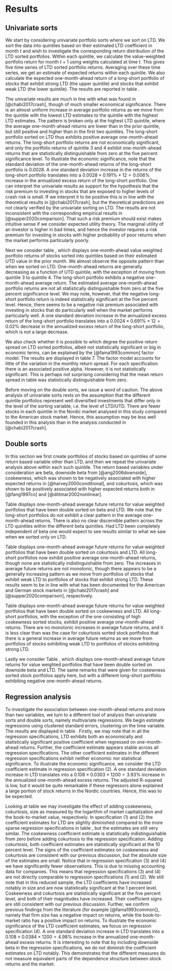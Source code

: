 # Results {#sec-results}

## Univariate sorts

\input{_tables/univariate_sorts.tex}

We start by considering univariate portfolio sorts where we sort on LTD. We sort
the data into quintiles based on their estimated LTD coefficient in month $t$ and wish to investigate the corresponding return distribution of the LTD sorted portfolios. Within each quintile, we calculate the value-weighted portfolio return for month $t+1$ using weights calculated at time $t$. This gives five time series of LTD sorted portfolio returns. Averaging over these time series, we get an estimate of expected returns within each quintile. We also calculate the expected one-month-ahead return of a long-short portfolio of stocks that exhibit strong LTD (the upper quintile) and stocks that exhibit weak LTD (the lower quintile). The results are reported in table \ref{tab:LTD_sorted_future_returns}.

The univariate results are much in line with what was found in [@chabi2017crash], though of much smaller economical significance. There is an almost uniform increase in average portfolio returns as we move from the quintile with the lowest LTD estimates to the quintile with the highest LTD estimates. The pattern is broken only at the highest LTD quintile, where the average one-month-ahead returns are lower than in the prior quintile, but still positive and higher than in the first two quintiles. The long-short portfolio sorted on LTD thus exhibits positive average one-month-ahead returns. The long-short portfolio returns are not economically  significant, and only the portfolio returns of quintile 3 and 4 exhibit one-month-ahead returns that are statistically distinguishable from zero at the five percent significance level. To illustrate the economic significance, note that the standard deviation of the one-month-ahead returns of the long-short portfolio is 0.0028. A one standard deviation increase in the returns of the long-short portfolio translates into a $0.0028 \times 0.191\% \times 12= 0.006\%$ increase in the annualized excess return of the long-short portfolio. One can interpret the univariate results as support for the hypothesis that the risk premium to investing in stocks that are exposed to higher levels of crash risk is small. If we interpret it to be positive this is in line with the theoretical results in [@chabi2017crash], but the theoretical predictions are not clearly verified by the univariate sorting on LTD. The results are not inconsistent with the corresponding empirical results in [@supper2020comparison]. That such a risk premium should exist makes intuitive sense if we consider expected utility theory. The marginal utility of an investor is higher in bad times, and hence the investor requires a risk premium for investing in stocks with higher probability of poor returns when the market performs particularly poorly.


Next we consider table \ref{tab:UTD_sorted_future_returns}, which displays
one-month-ahead value weighted portfolio returns of stocks sorted into quintiles based on their estimated UTD value in the prior month. We almost observe the opposite pattern than when we sorted on LTD. One-month-ahead returns are generally decreasing as a function of UTD quintile, with the exception of moving from quintile 3 to quintile 4. The long-short portfolio exhibits a negative one-month-ahead average return. The estimated average one-month-ahead portfolio returns are not all statistically distinguishable from zero at the five percent significance level. We may note, however, that the negative long-short portfolio return is indeed statistically significant at the five percent level. Hence, there seems to be a negative risk premium associated with investing in stocks that do particularly well when the market performs particularly well. A one standard deviation increase in the annualized excess return of the long-short portfolio translates into a $0.0024 \times 0.691\% \times 12= 0.02\%$ decrease in the annualized excess return of the long-short portfolio, which is not a large decrease.

We also check whether it is possible to which degree the positive return spread on LTD sorted portfolios, albeit not statistically significant or big in economic terms, can be explained by the [@fama1993common] factor model. The results are displayed in table 7.
<!-- \ref{tab:trading_strategy_label}.  -->
The factor model accounts for little of the variation in the monthly return spread. For each specification there is an associated positive alpha. However, it is not statistically significant. This is perhaps not surprising considering that the mean return spread in table \ref{tab:LTD_sorted_future_returns} was statistically distinguishable from zero.



Before moving on the double sorts, we issue a word of caution. The above analysis of univariate sorts rests on the assumption that the different 
quintile portfolios represent well diversified investments that differ
only in the level of the sorting variable, i.e. the level of LTD/UTD. There are fewer stocks in each quintile in the Nordic market analysed in this
study compared to the American stock market. Hence, this assumption may be less well founded in this analysis than in the analysis conducted in [@chabi2017crash].

\input{_tables/univariate_sorts_UTD.tex}

\input{_tables/long_short_reg.tex}

## Double sorts

In this section we first create portfolios of stocks based on quintiles of some return based variable other than LTD, and then we repeat the univariate analysis above within each such quintile. The return based variables under consideration are beta, downside beta from [@ang2006downside], coskewness, which was shown to be negatively associated with higher expected returns in [@harvey2000conditional], and cokurtosis, which was shown to be positively associated with higher expected returns both in [@fang1997co] and [@dittmar2002nonlinear]. 

\input{_tables/double_sorts_beta_ltd.tex}

Table \ref{tab:beta_ltd_sorted_future_returns} displays one-month-ahead average future returns for value weighted portfolios that have been double sorted on beta and LTD. We note that the long-short portfolios do not exhibit a clear pattern in the average one-month-ahead returns. There is also no clear discernible pattern across the LTD quintiles within the different beta quintiles. Had LTD been completely independent of beta one would expect to see results similar to what we saw when we sorted only on LTD. 


Table \ref{tab:cokurtosis_ltd_sorted_future_returns} displays one-month-ahead average future returns for value weighted portfolios that have been double sorted on cokurtosis and LTD. All long-short portfolios now exhibit positive average one-month-ahead returns, though none are statistically indistinguishable from zero. The increases in average future returns are not monotonic, though there appears to be a generally increasing pattern as we move from portfolios of stocks that exhibit weak LTD to portfolios of stocks that exhibit strong LTD. These results seem to be in line with what has been documented for the American and German stock markets in [@chabi2017crash] and [@supper2020comparison], respectively. 


Table \ref{tab:coskewness_ltd_sorted_future_returns} displays one-month-ahead average future returns for value weighted portfolios that have been double sorted on coskewness and LTD. All long-short portfolios, with the exception of the one consisting of high coskewness sorted stocks, exhibit positive average one-month-ahead returns. There are no monotonic increases in average future returns, and it is less clear than was the case for cokurtosis sorted stock portfolios that there is a general increase in average future returns as we move from portfolios of stocks exhibiting weak LTD to portfolios of stocks exhibiting strong LTD. 

Lastly we consider Table \ref{tab:downside_beta_ltd_sorted_future_returns}, which displays one-month-ahead average future returns for value weighted portfolios that have been double sorted on downside beta and LTD. The same remarks that were given for coskewness sorted stock portfolios apply here, but with a different long-short portfolio exhibiting negative one-month-ahead returns. 

\input{_tables/double_sorts_cokurtosis_ltd.tex}


\input{_tables/double_sorts_coskewness_ltd.tex}


\input{_tables/double_sorts_downside_beta_ltd.tex}


## Regression analysis

To investigate the association between one-month-ahead returns and more than two variables, we turn to a different tool of analysis than univariate sorts and double sorts, namely multivariate regressions. 
<!-- Multivariate associations in empirical finance are typically investigated using a regression framework. It is common to estimate Fama-Macbeth regressions when we are interested in the risk -->
<!-- premium of being exposed to a certain risk factor. A different approach, which one could call a more modern approach, is to estimate clustered standard errors, clustering on the time variable. Typically, these approaches should yield similar results, though not equal. We shall explore both.  -->
<!-- **Should perhaps explain the differences of the approaches in the appendix. Hva tenker du Petter?** -->
We begin estimate regressions using clustered standard errors, clustering on the time variable. The results are displayed in table \ref{reg_clustered_on_time_1_size_bm}. Firstly, we may note that in all the regression specifications, LTD exhibits both an economically and statistically significant positive coefficient when regressed on one-month-ahead returns. Further, the coefficient estimate appears stable across all regression specifications. 
The other coefficient estimates in the different regression specifications exhibit neither economic nor statistical significance. To illustrate the economic significance, we consider the LTD coefficient estimate in regression specification (2).  A one standard deviation increase in LTD translates into a $0.108 \times 0.0303 \times 1200 = 3.93\%$ increase in the annualized one-month-ahead excess returns. 
<!-- Hence, there appears to be no cross-sectional explanatory power on stock returns from beta, downside beta and upside beta.  -->
The adjusted R-squared is low, but it would be quite remarkable if these regressors alone explained a large portion of stock returns in the Nordic countries. Hence, this was to be expected. 

Looking at table \ref{reg_clustered_on_time_2_size_bm} we may investigate the effect of adding coskewness, cokurtosis, size as measured by the logarithm of market capitalization and the book-to-market value, respectively. In specification (1) and (2) the coefficient estimates for LTD are slightly diminished compared to the more sparse regression specifications in table \ref{reg_clustered_on_time_1_size_bm}, but the estimates are still very similar. The coskewness coefficient estimate is statistically indistinguishable from zero before adding cokurtosis to the regression specification. Adding cokurtosis, both coefficient estimates are statistically significant at the 10 percent level. The signs of the coefficient estimates on coskewness and cokurtosis are consistent with our previous discussion, but the absolute size of the estimates are small. Notice that in regression specification (3) and (4) we have significantly fewer observations. This is due to missing accounting data for companies. This means that regression specifications (3) and (4) are not directly comparable to regression specifications (1) and (2). We still note that in this reduced sample, the LTD coefficients have increased notably in size and are now statistically significant at the 1 percent level. Coskewness and cokurtosis are statistically significant at the five percent level, and both of their magnitudes have increased. Their coefficient signs are still consistent with our previous discussion. Further, we confirm previous findings from the literature (for example [@fama1993common]), namely that firm size has a negative impact on returns, while the book-to-market ratio has a positive impact on returns. To illustrate the economic significance of the LTD coefficient estimates, we focus on regression specification (4).  A one standard deviation increase in LTD translates into a $0.108 \times 0.0384 \times 1200 = 4.98\%$ increase in the annualized one-month-ahead excess returns. It is interesting to note that by including downside beta in the regression specifications, we do not diminish the coefficient estimates on LTD notably. This demonstrates that the different measures do not measure equivalent parts of the dependence structure between stock returns and the market. 


<!-- and the Fama-French factors High minus Low (HML) and Small minus Big (SMB) as explanatory variables for one-month-ahead returns. Coefficient estimates for LTD are slightly diminished compared to the more sparse regression specifications in table \ref{reg_clustered_on_time_1_size_bm}, but the estimates are still very similar. The coskewness coefficient estimate is statistically indistinguishable from zero before adding cokurtosis to the regression specification. Adding cokurtosis, both coefficient estimates are statistically significant at the 10 percent level. The signs of the coefficient estimates on coskewness and cokurtosis are consistent with our previous discussion, but the absolute size of the estimates are small. We may note that adding HML and SMB to the regression specification has no impact on the LTD coefficient estimate. Further, HML and SMB has negligible explanatory power on one-month-ahead returns and both coefficient estimates are statistically indistinguishable from zero. In summary, the only explanatory variable in our regression specifications that seems to have both statistically and economically significant explanatory power is LTD.  -->

\input{_tables/reg_clustered_on_time_1_size_bm.tex}


\input{_tables/reg_clustered_on_time_2_size_bm.tex}



